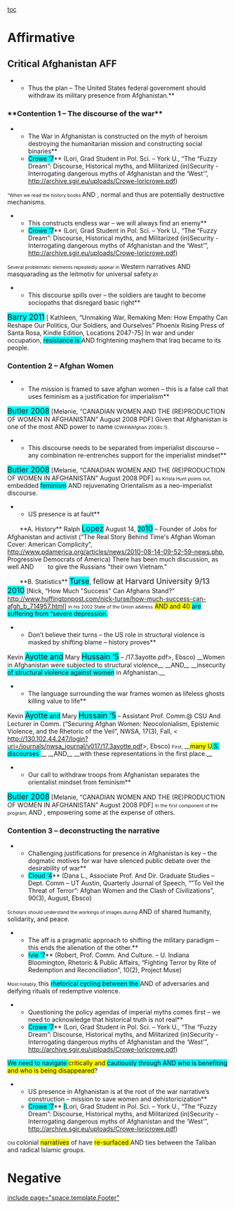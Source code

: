 [[toc]]
=Affirmative= 

<span style="display: block; padding: 0in;"> </span>
==<span style="border: medium none; padding: 0in;">Critical Afghanistan AFF</span>== 
**Thus the plan – The United States federal government should withdraw its military presence from Afghanistan.**

===**Contention 1 – The discourse of the war**=== 
**The War in Afghanistan is constructed on the myth of heroism destroying the humanitarian mission and constructing social binaries**
**<span style="background: none repeat scroll 0% 0% aqua;">Crowe ‘7</span>** (Lori, Grad Student in Pol. Sci. – York U., “The “Fuzzy Dream”: Discourse, Historical myths, and Militarized (in)Security - Interrogating dangerous myths of Afghanistan and the ‘West’”, http://archive.sgir.eu/uploads/Crowe-loricrowe.pdf)
<span style="font-size: 8pt; text-align: justify;"> “When we read the history books </span>
<span style="text-align: justify;"><span class="StyleBoldUnderline">AND </span></span>
<span style="text-align: justify;"><span class="StyleBoldUnderline">, normal and thus are potentially destructive mechanisms.</span></span>

**This constructs endless war – we will always find an enemy**
**<span style="background: none repeat scroll 0% 0% aqua;">Crowe ‘7</span>** (Lori, Grad Student in Pol. Sci. – York U., “The “Fuzzy Dream”: Discourse, Historical myths, and Militarized (in)Security - Interrogating dangerous myths of Afghanistan and the ‘West’”, http://archive.sgir.eu/uploads/Crowe-loricrowe.pdf)
<span style="text-align: justify;"><span style="font-size: 8pt;">Several problematic elements repeatedly appear in </span><span class="StyleBoldUnderline">Western narratives</span></span>
<span style="text-align: justify;"><span class="StyleBoldUnderline">AND </span></span>
<span style="text-align: justify;"><span class="StyleBoldUnderline">masquarading as the leitmotiv for universal safety</span><span style="font-size: 8pt;">.81</span></span>

**This discourse spills over – the soldiers are taught to become sociopaths that disregard basic right**
<span style="text-align: justify;"><span class="StyleStyleBold12pt"><span style="background: none repeat scroll 0% 0% aqua; font-size: 13pt;">Barry 2011</span></span> [ Kathleen, “Unmaking War, Remaking Men: How Empathy Can Reshape Our Politics, Our Soldiers, and Ourselves” Phoenix Rising Press of Santa Rosa, Kindle Edition, Locations 2047-75] </span>
<span style="text-align: justify;"><span class="StyleBoldUnderline">In war and under occupation, <span style="background: none repeat scroll 0% 0% aqua;">resistance is </span></span></span>
<span style="text-align: justify;"><span class="StyleBoldUnderline">AND </span></span>
<span style="text-align: justify;"><span class="StyleBoldUnderline">frightening mayhem that Iraq became to its people.</span></span>
=== === 

===Contention 2 – Afghan Women=== 

**The mission is framed to save afghan women – this is a false call that uses feminism as a justification for imperialism**
<span class="StyleStyleBold12pt"><span style="background: none repeat scroll 0% 0% aqua; font-size: 13pt;">Butler 2008</span></span> [Melanie, “CANADIAN WOMEN AND THE (RE)PRODUCTION OF WOMEN IN AFGHANISTAN” August 2008 PDF] 
<span style="text-align: justify;"><span class="StyleBoldUnderline">Given that Afghanistan is one of the most </span></span>
<span style="text-align: justify;"><span class="StyleBoldUnderline">AND </span></span>
<span style="text-align: justify;"><span class="StyleBoldUnderline">power to name</span><span style="font-size: 8pt;"> (CW4WAfghan 2008c:1).</span></span>

**This discourse needs to be separated from imperialist discourse – any combination re-entrenches support for the imperialist mindset**
<span class="StyleStyleBold12pt"><span style="background: none repeat scroll 0% 0% aqua; font-size: 13pt;">Butler 2008</span></span> [Melanie, “CANADIAN WOMEN AND THE (RE)PRODUCTION OF WOMEN IN AFGHANISTAN” August 2008 PDF] 
<span style="text-align: justify;"><span style="font-size: 8pt;">As Krista Hunt points out, </span><span class="StyleBoldUnderline">embedded <span style="background: none repeat scroll 0% 0% aqua;">feminism</span> </span></span>
<span style="text-align: justify;"><span class="StyleBoldUnderline">AND </span></span>
<span style="text-align: justify;"><span class="StyleBoldUnderline">rejuvenating Orientalism as a neo-imperialist discourse.</span></span>

**US presence is at fault**
<span style="margin: 0in 0in 0.0001pt 21pt; text-indent: -0.25in;">**A. History** </span>
Ralph <span class="StyleStyleBold12pt"><span style="background: none repeat scroll 0% 0% aqua; font-size: 13pt;">Lopez</span></span> August 14, <span style="background: none repeat scroll 0% 0% aqua;">20</span><span class="StyleStyleBold12pt"><span style="background: none repeat scroll 0% 0% aqua; font-size: 13pt;">10</span></span> – Founder of Jobs for Afghanistan and activist (“The Real Story Behind Time's Afghan Woman Cover: American Complicity”, [[http://www.pdamerica.org/articles/news/2010-08-14-09-52-59-news.php]], Progressive Democrats of America) 
<span style="text-align: justify;">There has been much discussion, as well </span>
<span style="text-align: justify;">AND </span>
<span style="margin: 0in 0in 0.0001pt 21pt; text-indent: -0.25in;">to give the Russians "their own Vietnam."</span>

<span style="margin: 0in 0in 0.0001pt 21pt; text-indent: -0.25in;">**B. Statistics** </span>
<span class="StyleStyleBold12pt"><span style="background: none repeat scroll 0% 0% aqua; font-size: 13pt;">Turse</span></span>, <span class="StyleStyleBold12pt"><span style="font-size: 13pt;">fellow at Harvard University 9/13</span> <span style="background: none repeat scroll 0% 0% aqua; font-size: 13pt;">2010</span></span> [Nick, “How Much "Success" Can Afghans Stand?” [[http://www.huffingtonpost.com/nick-turse/how-much-success-can-afgh_b_714957.html]]] 
<span style="font-size: 8pt; text-align: justify;">In his 2002 State of the Union address</span>
<span style="text-align: justify;"><span class="StyleBoldUnderline"><span style="background: none repeat scroll 0% 0% yellow;">AND </span></span></span>
<span style="text-align: justify;"><span class="StyleBoldUnderline"><span style="background: none repeat scroll 0% 0% yellow;">and 40 </span><span style="background: none repeat scroll 0% 0% aqua;">are suffering from “severe depression.</span></span></span>

**Don’t believe their turns – the US role in structural violence is masked by shifting blame – history proves**
Kevin <span class="StyleStyleBold12pt"><span style="background: none repeat scroll 0% 0% aqua; font-size: 13pt;">Ayotte and</span></span> Mary <span class="StyleStyleBold12pt"><span style="background: none repeat scroll 0% 0% aqua; font-size: 13pt;">Hussain ‘5</span></span> – 
/17.3ayotte.pdf>, Ebsco)
<span style="text-align: justify;">__Women in Afghanistan were subjected to structural violence__ </span>
<span style="text-align: justify;">__AND__ </span>
<span style="text-align: justify;">__insecurity <span style="background: none repeat scroll 0% 0% aqua;">of structural violence against women</span> in Afghanistan.__</span>

**The language surrounding the war frames women as lifeless ghosts killing value to life**
Kevin <span class="StyleStyleBold12pt"><span style="background: none repeat scroll 0% 0% aqua; font-size: 13pt;">Ayotte</span></span><span style="background: none repeat scroll 0% 0% aqua;"> and</span> Mary <span class="StyleStyleBold12pt"><span style="background: none repeat scroll 0% 0% aqua; font-size: 13pt;">Hussain ‘5</span></span> – Assistant Prof. Comm.@ CSU And Lecturer in Comm. (“Securing Afghan Women: Neocolonialism, Epistemic Violence, and the Rhetoric of the Veil”, NWSA, 17(3), Fall, < http://130.102.44.247/login?uri=/journals/nwsa_journal/v017/17.3ayotte.pdf>, Ebsco)
<span style="text-align: justify;"><span style="font-size: 8pt;">First, </span>__<span style="background: none repeat scroll 0% 0% yellow;">many U</span><span style="background: none repeat scroll 0% 0% aqua;">.S. discourses </span>__</span>
<span style="text-align: justify;">__AND__ </span>
<span style="text-align: justify;">__with these representations in the first place.__</span>

**Our call to withdraw troops from Afghanistan separates the orientalist mindset from feminism**
<span class="StyleStyleBold12pt"><span style="background: none repeat scroll 0% 0% aqua; font-size: 13pt;">Butler 2008</span></span> [Melanie, “CANADIAN WOMEN AND THE (RE)PRODUCTION OF WOMEN IN AFGHANISTAN” August 2008 PDF] 
<span style="font-size: 8pt; text-align: justify;">In the first component of the program, </span>
<span style="text-align: justify;"><span class="StyleBoldUnderline">AND </span></span>
<span style="text-align: justify;"><span class="StyleBoldUnderline">, empowering some at the expense of others.</span></span>

===Contention 3 – deconstructing the narrative=== 
**Challenging justifications for presence in Afghanistan is key – the dogmatic motives for war have silenced public debate over the desirability of war**
**<span style="background: none repeat scroll 0% 0% aqua;">Cloud ‘4</span>** (Dana L., Associate Prof. And Dir. Graduate Studies – Dept. Comm – UT Austin, Quarterly Journal of Speech, “”To Veil the Threat of Terror”: Afghan Women and the Clash of Civilizations”, 90(3), August, Ebsco)
<span style="font-size: 8pt; text-align: justify;">Scholars should understand the workings of images during </span>
<span style="text-align: justify;"><span class="StyleBoldUnderline">AND </span></span>
<span style="text-align: justify;"><span class="StyleBoldUnderline">of shared humanity, solidarity, and peace. </span></span>

**The aff is a pragmatic approach to shifting the military paradigm – this ends the alienation of the other.**
**<span style="background: none repeat scroll 0% 0% aqua;">Ivie ‘7</span>** (Robert, Prof. Comm. And Culture. – U. Indiana Bloomington, Rhetoric & Public Affairs, “Fighting Terror by Rite of Redemption and Reconciliation”, 10(2), Project Muse)
<span style="text-align: justify;"><span style="font-size: 8pt;">Most notably, </span><span class="StyleBoldUnderline">this <span style="background: none repeat scroll 0% 0% aqua;">rhetorical cycling between the </span></span></span>
<span style="text-align: justify;"><span class="StyleBoldUnderline">AND </span></span>
<span style="text-align: justify;"><span class="StyleBoldUnderline">of adversaries and deifying rituals of redemptive violence.</span></span>

**Questioning the policy agendas of imperial myths comes first – we need to acknowledge that historical truth is not real**
**<span style="background: none repeat scroll 0% 0% aqua;">Crowe ‘7</span>** (Lori, Grad Student in Pol. Sci. – York U., “The “Fuzzy Dream”: Discourse, Historical myths, and Militarized (in)Security - Interrogating dangerous myths of Afghanistan and the ‘West’”, http://archive.sgir.eu/uploads/Crowe-loricrowe.pdf)
<span style="text-align: justify;"><span class="StyleBoldUnderline"><span style="background: none repeat scroll 0% 0% aqua;">We need to navigate </span><span style="background: none repeat scroll 0% 0% yellow;">critically and </span><span style="background: none repeat scroll 0% 0% aqua;">cautiously through </span></span></span>
<span style="text-align: justify;"><span class="StyleBoldUnderline"><span style="background: none repeat scroll 0% 0% aqua;">AND </span></span></span>
<span style="text-align: justify;"><span class="StyleBoldUnderline"><span style="background: none repeat scroll 0% 0% aqua;">who is benefiting </span><span style="background: none repeat scroll 0% 0% yellow;">and who is being disappeared</span>?</span></span>

**US presence in Afghanistan is at the root of the war narrative’s construction – mission to save women and dehistoricization**
**<span style="background: none repeat scroll 0% 0% aqua;">Crowe ‘7</span>** <span style="background: none repeat scroll 0% 0% aqua;">(</span>Lori, Grad Student in Pol. Sci. – York U., “The “Fuzzy Dream”: Discourse, Historical myths, and Militarized (in)Security - Interrogating dangerous myths of Afghanistan and the ‘West’”, http://archive.sgir.eu/uploads/Crowe-loricrowe.pdf)
<span style="text-align: justify;"><span style="font-size: 8pt;">Old </span><span class="StyleBoldUnderline">colonial <span style="background: none repeat scroll 0% 0% yellow;">narratives</span> of have <span style="background: none repeat scroll 0% 0% yellow;">re-surfaced </span></span></span>
<span style="text-align: justify;"><span class="StyleBoldUnderline">AND </span></span>
<span style="text-align: justify;"><span class="StyleBoldUnderline">ties between the Taliban and radical Islamic groups.</span></span>


=Negative= 

[[include page="space.template.Footer"]]